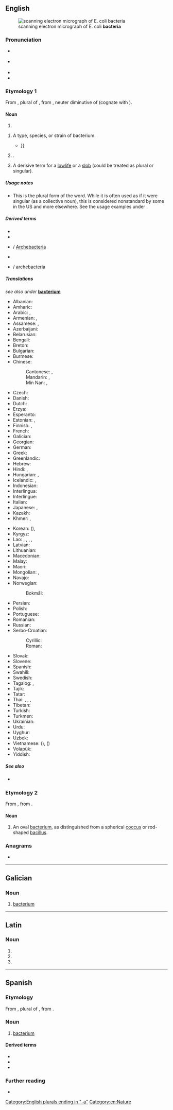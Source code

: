 {{also|Bacteria|bactéria|bacterià}}
==English==
[[Image:EscherichiaColi NIAID.jpg|thumb|scanning electron micrograph of E. coli '''bacteria''']]

===Pronunciation===
* {{a|US}} {{IPA|en|/bækˈtɪɹ.i.ə/}}
* {{a|UK}} {{IPA|en|/bækˈtɪəɹ.ɪ.ə/}}
* {{audio|en|en-us-bacteria.ogg|Audio (US)}}
* {{rhymes|en|ɪɹiə}}

===Etymology 1===
From {{etyl|NL.|en}} {{m|la|bacteria|}}, plural of {{m|la|bacterium}}, from {{etyl|grc|en}} {{m|grc|βακτήριον|}}, neuter diminutive of {{m|grc|βακτηρία||rod, stick}} (cognate with {{cog|en|peg}}).

====Noun====
{{head|en|noun form}}

# {{en-irregular plural of|bacterium}}

{{en-noun}}

# {{lb|en|US}} A type, species, or strain of bacterium.
#* {{quote-book|en|2002|A.C. Panchdhari|Water Supply and Sanitary Installations|url=http://books.google.com/books?id=3PEDkIS5J_kC|edition=2nd ed.|isbn=8122412254|page=177
|passage=Anaerobic '''bacteria''' function in the absence of oxygen, where as aerobic '''bacteria''' require sunlight and also oxygen. Both these '''bacterias''' are capable of breaking down the organic matter {{...}}}}
# {{lb|en|US|proscribed}} {{alternative form of|en|bacterium}}.
# {{lb|en|pejorative|slang}} A derisive term for a [[lowlife]] or a [[slob]] (could be treated as plural or singular).

=====Usage notes=====
* This is the plural form of the word. While it is often used as if it were singular (as a collective noun), this is considered nonstandard by some in the US and more elsewhere. See the usage examples under {{m|en|bacterium}}.

=====Derived terms=====
* {{l|en|Bacteria}}
* {{l|en|Eubacteria}}
* {{l|en|Archaebacteria}} / [[Archebacteria]]
* {{l|en|eubacteria}}
* {{l|en|archaebacteria}} / [[archebacteria]]

=====Translations=====
<!--is there any point in having translations on this page?-->
''see also under'' '''[[bacterium]]'''
{{trans-top|bacteria}}
* Albanian: {{t+|sq|bakter|m}}
* Amharic: {{t|am|ባክቴሪያ}}
* Arabic: {{t+|ar|بَكْتِيرِيَا|f}}, {{t+|ar|جُرْثُومَة|f}}
* Armenian: {{t+|hy|մանրէ}}, {{t+|hy|բակտերիա}}
* Assamese: {{t|as|বেক্টেৰিয়া}}, {{t|as|জীৱাণু}}
* Azerbaijani: {{t+|az|bakteriya}}
* Belarusian: {{t|be|бактэ́рыя|f}}
* Bengali: {{t|bn|ব্যাক্টেরিয়া}}
* Breton: {{t|br|bakteri}}
* Bulgarian: {{t+|bg|бакте́рия|f}}
* Burmese: {{t+|my|ဗက်တီးရီးယား}}
* Chinese:
*: Cantonese: {{t|yue|細菌|sc=Hani}}, {{t|yue|细菌|tr=sai3 kwan2|sc=Hani}}
*: Mandarin: {{t+|cmn|細菌|sc=Hani}}, {{t+|cmn|细菌|tr=xìjūn|sc=Hani}}
*: Min Nan: {{t+|nan|細菌|sc=Hani}}, {{t|nan|细菌|tr=sè-khún, suè-khún|sc=Hani}}
* Czech: {{t+|cs|bakterie}}
* Danish: {{t+|da|bakterie}}
* Dutch: {{t+|nl|bacteriën}}
* Erzya: {{t|myv|явипанго}}
* Esperanto: {{t|eo|bakterioj}}
* Estonian: {{t+|et|bakter}}, {{t+|et|bakterid|p}}
* Finnish: {{t+|fi|bakteerikanta}} {{qualifier|collective noun}}, {{t|fi|bakteerit}} {{qualifier|plural}}
* French: {{t+|fr|bactéries|f-p}}
* Galician: {{t|gl|bacterias|f-p}}
* Georgian: {{t|ka|ბაქტერია}}
* German: {{t+|de|Bakterien}}
* Greek: {{t+|el|βακτήρια|n-p}}
* Greenlandic: {{t|kl|bakteria}}
* Hebrew: {{t+|he|חַיְדַּק|m|tr=ḥaydáq}}
* Hindi: {{t|hi|बैक्टीरिया|m}}, {{t+|hi|जीवाणु|m}}
* Hungarian: {{t+|hu|baktérium}}, {{t+|hu|baktériumok|p}}
* Icelandic: {{t|is|gerlar|n-p}}, {{t|is|bakteríur|n-p}}
* Indonesian: {{t+|id|bakteri}}
* Interlingua: {{t|ia|bacterios}}
* Interlingue: {{t|ie|bacteries}}
* Italian: {{t+|it|batteri|m-p}}
* Japanese: {{t+|ja|細菌|tr=さいきん, saikin}}, {{t|ja|バクテリア|tr=bakuteria}}
* Kazakh: {{t|kk|бактерия}}
* Khmer: {{t|km|វេត្រាណូ}}, {{t+|km|បាក់តេរី}}
{{trans-mid}}
* Korean: {{t+|ko|세균}} ({{t+|ko|細菌}}), {{t+|ko|박테리아}}
* Kyrgyz: {{t|ky|бактерия}}
* Lao: {{t|lo|ຈຸລິນທີ}}, {{t|lo|ຈຸລິນສີ}}, {{t|lo|ເຊຶ້ອໂຣກ}}, {{t|lo|ຕົວພະຍາດ}}, {{t|lo|ແບກທີເລຍ}}
* Latvian: {{t|lv|baktērija|f}}
* Lithuanian: {{t|lt|bakterija|f}}
* Macedonian: {{t|mk|бактерија|f}}
* Malay: {{t|ms|bakteria}}
* Maori: {{t|mi|huakita}}
* Mongolian: {{t+|mn|нян}}, {{t+|mn|бактери}}
* Navajo: {{t|nv|chʼosh doo yitʼínii}}
* Norwegian:
*: Bokmål: {{t+|nb|bakterie|m}}
* Persian: {{t+|fa|باکتری|tr=bâkteri}}
* Polish: {{t+|pl|bakterie}}
* Portuguese: {{t|pt|bactérias}}
* Romanian: {{t|ro|bacterii|f-p}}
* Russian: {{t+|ru|бакте́рия|f|tr=baktɛ́rija}}
* Serbo-Croatian:
*: Cyrillic: {{t|sh|бактерија|f}}
*: Roman: {{t+|sh|bakterija|f}}
* Slovak: {{t|sk|baktérie|f-p}}
* Slovene: {{t+|sl|bakterija|f}}
* Spanish: {{t+|es|bacterias}}
* Swahili: {{t|sw|bakteria}}
* Swedish: {{t+|sv|bakterie|alt=bakterier}}
* Tagalog: {{t|tl|ishay}}, {{t|tl|bakterya}}
* Tajik: {{t|tg|бактериа}}
* Tatar: {{t|tt|бактерия}}
* Thai: {{t+|th|แบคทีเรีย}}, {{t+|th|บัคเตรี}}, {{t+|th|บักเตรี}}, {{t+|th|เชื้อ}}
* Tibetan: {{t|bo|ཞི་ཅུན}}
* Turkish: {{t+|tr|bakteri}}
* Turkmen: {{t+|tk|bakteriýa}}
* Ukrainian: {{t+|uk|бакте́рія|f}}
* Urdu: {{t|ur|بیکٹیر|tr=baikṭīr}}
* Uyghur: {{t|ug|باكتېرىيە}}
* Uzbek: {{t+|uz|bakteriya}}
* Vietnamese: {{t+|vi|vi khuẩn}} ({{t|vi|微菌}}), {{t+|vi|vi trùng}} ({{t|vi|[[微]][[蟲]]}})
* Volapük: {{t|vo|bakters}}
* Yiddish: {{t|yi|באַקטעריע|f}}
{{trans-bottom}}

=====See also=====
* {{l|en|culture}} {{qualifier|collective noun}}

===Etymology 2===
From {{etyl|NL.|en}} {{m|la|bacteria|}}, from {{etyl|grc|en}} {{m|grc|βακτηρία||rod, stick}}.

====Noun====
{{en-noun|bacteriae}} <!--sic.-->

# {{lb|en|dated|medicine}} An oval [[bacterium]], as distinguished from a spherical [[coccus]] or rod-shaped [[bacillus]].

===Anagrams===
* {{anagrams|en|a=aabceirt|Arabetic|race-bait}}

[[Category:English plurals ending in "-a"]]
[[Category:en:Nature]]

----

==Galician==

===Noun===
{{gl-noun|f}}

# [[bacterium]]

----

==Latin==

===Noun===
{{la-noun-form|bactēria}}

# {{inflection of|la|bactērium||nom|p}}
# {{inflection of|la|bactērium||acc|p}}
# {{inflection of|la|bactērium||voc|p}}

----

==Spanish==

===Etymology===
From {{der|es|NL.|bacteria}}, plural of {{m|la|bactērium}}, from {{der|es|grc|βακτήριον}}.

===Noun===
{{es-noun|f}}

# [[bacterium]]

====Derived terms====
* {{l|es|antibacteria}}
* {{l|es|bacterial}}
* {{l|es|bacteriano}}

===Further reading===
* {{R:DRAE}}